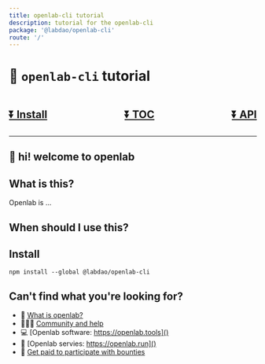 ```yaml
---
title: openlab-cli tutorial
description: tutorial for the openlab-cli
package: '@labdao/openlab-cli'
route: '/'
---
```


# 📖 `openlab-cli` tutorial

<div style="width: 100%; display: flex; justify-content: space-between;">
  <span><h2><a href="#install">⏬ Install</a></h2></span>
  <span><h2><a href="#toc">⏬ TOC</a></h2></span>
  <span><h2><a href="#api">⏬ API</a></h2></span>
</div>

---

## 👋 hi! welcome to openlab

## What is this?

<!-- TODO: insert openlab.summary -->

Openlab is ...

## When should I use this?

## Install

```shell
npm install --global @labdao/openlab-cli
```

## Can't find what you're looking for?

- 🤔 [What is openlab?]()
- 🧑‍🤝‍🧑 [Community and help]()
- 💻 [Openlab software: https://openlab.tools]()
- 🚀 [Openlab servies: https://openlab.run]()
- 💸 [Get paid to participate with bounties]()

